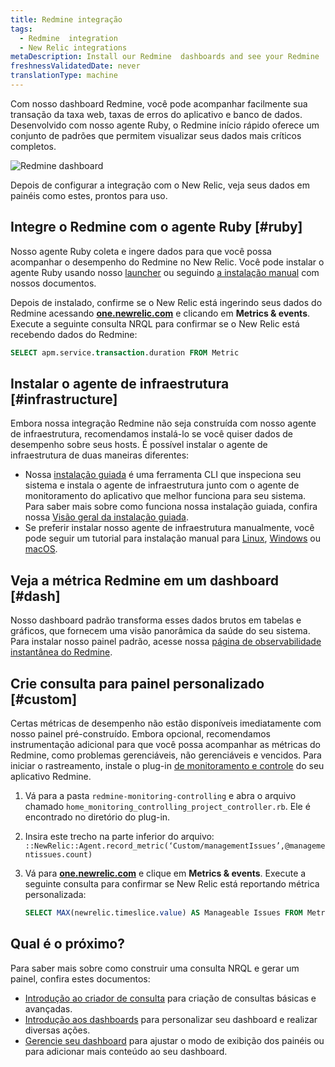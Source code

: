 ```yaml
---
title: Redmine integração
tags:
  - Redmine  integration
  - New Relic integrations
metaDescription: Install our Redmine  dashboards and see your Redmine  data in New Relic.
freshnessValidatedDate: never
translationType: machine
---
```


Com nosso dashboard Redmine, você pode acompanhar facilmente sua transação da taxa web, taxas de erros do aplicativo e banco de dados. Desenvolvido com nosso agente Ruby, o Redmine início rápido oferece um conjunto de padrões <InlinePopover type="dashboards"/>que permitem visualizar seus dados mais críticos completos.

<img
  src="/images/infrastructure_screenshot-crop_redmine-io-dash.webp"
  title="Redmine dashboard"
  alt="Redmine dashboard"
/>

<figcaption>
  Depois de configurar a integração com o New Relic, veja seus dados em painéis como estes, prontos para uso.
</figcaption>

## Integre o Redmine com o agente Ruby [#ruby]

Nosso agente Ruby coleta e ingere dados para que você possa acompanhar o desempenho do Redmine no New Relic. Você pode instalar o agente Ruby usando nosso [launcher](https://one.newrelic.com/marketplace?account=1&state=eb17d004-3569-306a-d693-9506d3d0cf4e) ou seguindo [a instalação manual](/docs/apm/agents/ruby-agent/installation/install-new-relic-ruby-agent) com nossos documentos.

Depois de instalado, confirme se o New Relic está ingerindo seus dados do Redmine acessando <DNT>**[one.newrelic.com](https://one.newrelic.com/all-capaibilities)**</DNT> e clicando em <DNT>**Metrics & events**</DNT>. Execute a seguinte consulta NRQL para confirmar se o New Relic está recebendo dados do Redmine:

```sql
SELECT apm.service.transaction.duration FROM Metric
```

## Instalar o agente de infraestrutura [#infrastructure]

Embora nossa integração Redmine não seja construída com nosso agente de infraestrutura, recomendamos instalá-lo se você quiser dados de desempenho sobre seus hosts. É possível instalar o agente de infraestrutura de duas maneiras diferentes:

* Nossa [instalação guiada](https://one.newrelic.com/nr1-core?state=4f81feab-35f7-e97e-9903-52510f8542bd) é uma ferramenta CLI que inspeciona seu sistema e instala o agente de infraestrutura junto com o agente de monitoramento do aplicativo que melhor funciona para seu sistema. Para saber mais sobre como funciona nossa instalação guiada, confira nossa [Visão geral da instalação guiada](/docs/infrastructure/host-integrations/installation/new-relic-guided-install-overview).
* Se preferir instalar nosso agente de infraestrutura manualmente, você pode seguir um tutorial para instalação manual para [Linux](/docs/infrastructure/install-infrastructure-agent/linux-installation/install-infrastructure-monitoring-agent-linux), [Windows](/docs/infrastructure/install-infrastructure-agent/windows-installation/install-infrastructure-monitoring-agent-windows/) ou [macOS](/docs/infrastructure/install-infrastructure-agent/macos-installation/install-infrastructure-monitoring-agent-macos/).

## Veja a métrica Redmine em um dashboard [#dash]

Nosso dashboard padrão transforma esses dados brutos em tabelas e gráficos, que fornecem uma visão panorâmica da saúde do seu sistema. Para instalar nosso painel padrão, acesse nossa [página de observabilidade instantânea do Redmine](https://newrelic.com/instant-observability/redmine).

## Crie consulta para painel personalizado [#custom]

Certas métricas de desempenho não estão disponíveis imediatamente com nosso painel pré-construído. Embora opcional, recomendamos instrumentação adicional para que você possa acompanhar as métricas do Redmine, como problemas gerenciáveis, não gerenciáveis e vencidos. Para iniciar o rastreamento, instale o plug-in [de monitoramento e controle](https://www.redmine.org/plugins/monitoring-controlling) do seu aplicativo Redmine.

1. Vá para a pasta `redmine-monitoring-controlling` e abra o arquivo chamado `home_monitoring_controlling_project_controller.rb`. Ele é encontrado no diretório do plug-in.

2. Insira este trecho na parte inferior do arquivo: `::NewRelic::Agent.record_metric(‘Custom/managementIssues’,@managementissues.count)`

3. Vá para <DNT>**[one.newrelic.com](https://one.newrelic.com/all-capabilities)**</DNT> e clique em <DNT>**Metrics & events**</DNT>. Execute a seguinte consulta para confirmar se New Relic está reportando métrica personalizada:

   ```sql
   SELECT MAX(newrelic.timeslice.value) AS Manageable Issues FROM Metric WHERE metricTimesliceName like '%Custom/managementissues%'
   ```

## Qual é o próximo?

Para saber mais sobre como construir uma consulta NRQL e gerar um painel, confira estes documentos:

* [Introdução ao criador de consulta](/docs/query-your-data/explore-query-data/query-builder/introduction-query-builder) para criação de consultas básicas e avançadas.
* [Introdução aos dashboards](/docs/query-your-data/explore-query-data/dashboards/introduction-dashboards) para personalizar seu dashboard e realizar diversas ações.
* [Gerencie seu dashboard](/docs/query-your-data/explore-query-data/dashboards/manage-your-dashboard) para ajustar o modo de exibição dos painéis ou para adicionar mais conteúdo ao seu dashboard.
